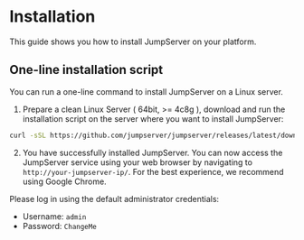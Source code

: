  
# Installation

This guide shows you how to install JumpServer on your platform.

## One-line installation script

You can run a one-line command to install JumpServer on a Linux server.

1. Prepare a clean Linux Server ( 64bit, >= 4c8g ), download and run the installation script on the server where you want to install JumpServer:

```sh
curl -sSL https://github.com/jumpserver/jumpserver/releases/latest/download/quick_start.sh | bash
```

2. You have successfully installed JumpServer. You can now access the JumpServer service using your web browser by navigating to `http://your-jumpserver-ip/`. For the best experience, we recommend using Google Chrome.

Please log in using the default administrator credentials:

- Username: `admin`
- Password: `ChangeMe`

